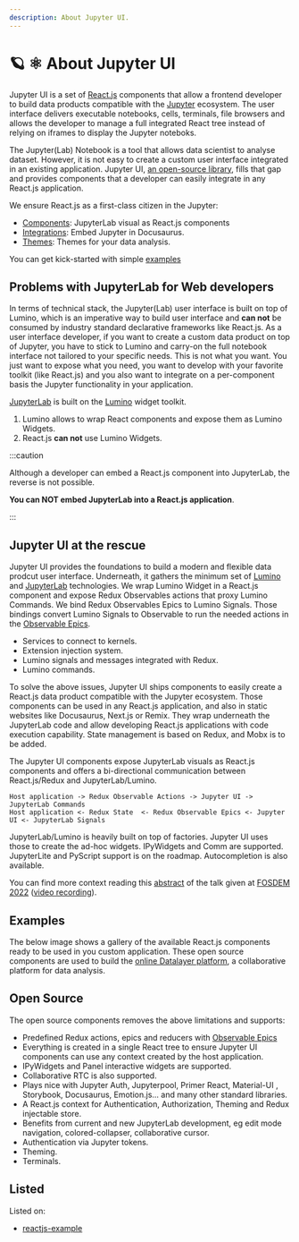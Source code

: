 ```yaml
---
description: About Jupyter UI.
---
```



# 🪐 ⚛️ About Jupyter UI

Jupyter UI is a set of [React.js](https://reactjs.org) components that allow a frontend developer to build data products compatible with the [Jupyter](https://jupyter.org) ecosystem. The user interface delivers executable notebooks, cells, terminals, file browsers and allows the developer to manage a full integrated React tree instead of relying on iframes to display the Jupyter noteboks.

The Jupyter(Lab) Notebook is a tool that allows data scientist to analyse dataset. However, it is not easy to create a custom user interface integrated in an existing application. Jupyter UI, [an open-source library](https://github.com/datalayer/jupyter-ui), fills that gap and provides components that a developer can easily integrate in any React.js application.

We ensure React.js as a first-class citizen in the Jupyter:

- [Components](/docs/category/components): JupyterLab visual as React.js components
- [Integrations](/docs/category/integrations): Embed Jupyter in Docusaurus.
- [Themes](/docs/category/themes): Themes for your data analysis.

You can get kick-started with simple [examples](/docs/category/examples)

## Problems with JupyterLab for Web developers

In terms of technical stack, the Jupyter(Lab) user interface is built on top of Lumino, which is an imperative way to build user interface and **can not** be consumed by industry standard declarative frameworks like React.js. As a user interface developer, if you want to create a custom data product on top of Jupyter, you have to stick to Lumino and carry-on the full notebook interface not tailored to your specific needs. This is not what you want. You just want to expose what you need, you want to develop with your favorite toolkit (like React.js) and you also want to integrate on a per-component basis the Jupyter functionality in your application.

[JupyterLab](https://github.com/jupyterlab/jupyterlab) is built on the [Lumino](https://github.com/jupyterlab/lumino) widget toolkit.

1. Lumino allows to wrap React components and expose them as Lumino Widgets.
2. React.js **can not** use Lumino Widgets.

:::caution

Although a developer can embed a React.js component into JupyterLab, the reverse is not possible.

**You can NOT embed JupyterLab into a React.js application**.

:::

## Jupyter UI at the rescue

Jupyter UI provides the foundations to build a modern and flexible data prodcut user interface. Underneath, it gathers the minimum set of [Lumino](https://github.com/jupyterlab/lumino) and [JupyterLab](https://github.com/jupyterlab/jupyterlab) technologies. We wrap Lumino Widget in a React.js component and expose Redux Observables actions that proxy Lumino Commands. We bind Redux Observables Epics to Lumino Signals. Those bindings convert Lumino Signals to Observable to run the needed actions in the [Observable Epics](https://redux-observable.js.org/docs/basics/Epics.html).

- Services to connect to kernels.
- Extension injection system.
- Lumino signals and messages integrated with Redux.
- Lumino commands.

To solve the above issues, Jupyter UI ships components to easily create a React.js data product compatible with the Jupyter ecosystem. Those components can be used in any React.js application, and also in static websites like Docusaurus, Next.js or Remix. They wrap underneath the JupyterLab code and allow developing React.js applications with code execution capability. State management is based on Redux, and Mobx is to be added.

The Jupyter UI components expose JupyterLab visuals as React.js components and offers a bi-directional communication between React.js/Redux and JupyterLab/Lumino.

```
Host application -> Redux Observable Actions -> Jupyter UI -> JupyterLab Commands
Host application <- Redux State  <- Redux Observable Epics <- Jupyter UI <- JupyterLab Signals
```

<ModalImage
  small="https://datalayer-jupyter-examples.s3.amazonaws.com/jupyter-react-communication.png"
  large="https://datalayer-jupyter-examples.s3.amazonaws.com/jupyter-react-communication.png"
  alt="Jupyter UI Communication"
/>

JupyterLab/Lumino is heavily built on top of factories. Jupyter UI uses those to create the ad-hoc widgets. IPyWidgets and Comm are supported. JupyterLite and PyScript support is on the roadmap. Autocompletion is also available.

You can find more context reading this [abstract](https://fosdem.org/2022/schedule/event/lt_jupyter) of the talk given at [FOSDEM 2022](https://fosdem.org/2022) ([video recording](http://bofh.nikhef.nl/events/FOSDEM/2022/L.lightningtalks/lt_jupyter.webm)).

## Examples

The below image shows a gallery of the available React.js components ready to be used in you custom application. These open source components are used to build the [online Datalayer platform](https://datalayer.io), a collaborative platform for data analysis.

<ModalImage
  small="https://datalayer-jupyter-examples.s3.amazonaws.com/jupyter-react-gallery.gif"
  large="https://datalayer-jupyter-examples.s3.amazonaws.com/jupyter-react-gallery.gif"
  alt="Jupyter UI Gallery"
/>

## Open Source

The open source components removes the above limitations and supports:

- Predefined Redux actions, epics and reducers with [Observable Epics](https://redux-observable.js.org/docs/basics/Epics.html)
- Everything is created in a single React tree to ensure Jupyter UI components can use any context created by the host application.
- IPyWidgets and Panel interactive widgets are supported.
- Collaborative RTC is also supported.
- Plays nice with Jupyter Auth, Jupyterpool, Primer React, Material-UI , Storybook, Docusaurus, Emotion.js... and many other standard libraries.
- A React.js context for Authentication, Authorization, Theming and Redux injectable store.
- Benefits from current and new JupyterLab development, eg edit mode navigation, colored-collapser, collaborative cursor.
- Authentication via Jupyter tokens.
- Theming.
- Terminals.

## Listed

Listed on:

- [reactjs-example](https://reactjsexample.com/react-components-compatible-with-the-jupyter-ecosystem-to-create-your-own-custom-data-product)
